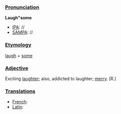 ===[[Pronunciation]]===

'''Laugh"some'''
*[[IPA]]: //
*[[SAMPA]]: //
===[[Etymology]]===

[[laugh]] + [[some]]

===[[Adjective]]===

Exciting [[laughter]]; also, addicted to laughter; [[merry]]. [R.]
===[[Translations]]===

*[[French]]:
*[[Latin]]: